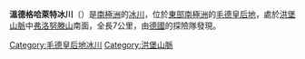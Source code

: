 {{coord|71|49|S|11|15|E|display=title}}

'''溫德格哈萊特冰川'''（{{lang-en|Vindegghallet Glacier}}）是[[南極洲|南極洲]]的[[冰川|冰川]]，位於[[東部南極洲|東部南極洲]]的[[毛德皇后地|毛德皇后地]]，處於[[洪堡山脈|洪堡山脈]]中[[弗洛努滕山|弗洛努滕山]]南面，全長7公里，由[[德國|德國]]的探險隊發現。

{{DEFAULTSORT:Vindegghallet Glacier}}
[[Category:毛德皇后地冰川|Category:毛德皇后地冰川]]
[[Category:洪堡山脈|Category:洪堡山脈]]


{{PrincessAstridCoast-geo-stub}}